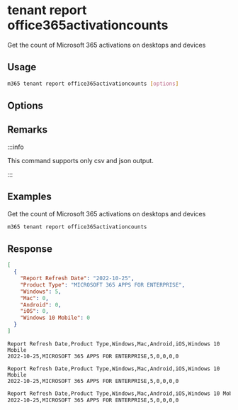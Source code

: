 
# tenant report office365activationcounts

Get the count of Microsoft 365 activations on desktops and devices

## Usage

```sh
m365 tenant report office365activationcounts [options]
```

## Options

<Global />

## Remarks

:::info

This command supports only csv and json output.

:::

## Examples

Get the count of Microsoft 365 activations on desktops and devices

```sh
m365 tenant report office365activationcounts
```

## Response

<Tabs>
  <TabItem value="JSON">

  ```json
  [
    {
      "Report Refresh Date": "2022-10-25",
      "Product Type": "MICROSOFT 365 APPS FOR ENTERPRISE",
      "Windows": 5,
      "Mac": 0,
      "Android": 0,
      "iOS": 0,
      "Windows 10 Mobile": 0
    }
  ]
  ```

  </TabItem>
  <TabItem value="Text">

  ```text
  Report Refresh Date,Product Type,Windows,Mac,Android,iOS,Windows 10 Mobile
  2022-10-25,MICROSOFT 365 APPS FOR ENTERPRISE,5,0,0,0,0
  ```

  </TabItem>
  <TabItem value="CSV">

  ```csv
  Report Refresh Date,Product Type,Windows,Mac,Android,iOS,Windows 10 Mobile
  2022-10-25,MICROSOFT 365 APPS FOR ENTERPRISE,5,0,0,0,0
  ```

  </TabItem>
  <TabItem value="Markdown">

  ```md
  Report Refresh Date,Product Type,Windows,Mac,Android,iOS,Windows 10 Mobile
  2022-10-25,MICROSOFT 365 APPS FOR ENTERPRISE,5,0,0,0,0
  ```

  </TabItem>
</Tabs>

